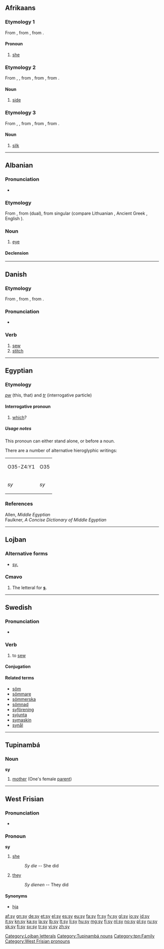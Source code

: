 {{also|Sy|SY|.sy|s'y}}
==Afrikaans==

===Etymology 1===
From {{etyl|nl|af}} {{term|zij|lang=nl}}, from {{etyl|dum|af}} {{term|si|lang=dum}}, from {{etyl|odt|af}} {{term|sia|lang=odt}}.

====Pronoun====
{{head|af|pronoun}}

# [[she]]

===Etymology 2===
From {{etyl|nl|af}} {{term|zijde|lang=nl}}, {{term|zij|lang=nl}}, from {{etyl|dum|af}} {{term|side|lang=dum}}, from {{etyl|odt|af}} {{recons|sida|sīda|lang=odt}}, from {{etyl|gem-pro|af}} {{recons|sīdōn|lang=gem-pro}}.

====Noun====
{{head|af|noun}}

# [[side]]

===Etymology 3===
From {{etyl|nl|af}} {{term|zijde|lang=nl}}, {{term|zij|lang=nl}}, from {{etyl|dum|af}} {{term|side|lang=dum}}, from {{etyl|odt|af}} {{recons|sida|sīda|lang=odt}}, from {{etyl|la|af}} {{term|seda|sēda|lang=la}}.

====Noun====
{{head|af|noun}}

# [[silk]]

----

==Albanian==

===Pronunciation===
* {{IPA|[sy]|lang=sq}}

===Etymology===
From {{etyl|sqj-pro|sq}} {{recons|asī|lang=sqj-pro}}, from {{etyl|ine-pro|sq}} {{recons|h₃okʷih₁|lang=ine-pro}} (dual), from singular {{recons|h₃ekʷ-|h₃okʷ-|lang=ine-pro}} (compare Lithuanian {{term|akis|akìs|lang=lt}}, Ancient Greek {{term|ὄσσε||eyes|tr=ósse|lang=grc}}, English {{term|eye|lang=en}}).

===Noun===
{{sq-noun|m|sy|syri|sytë}}

# {{anatomy|lang=sq}} [[eye]]

====Declension====
{{sq-noun-m-të||ri}}

----

==Danish==

===Etymology===
From {{etyl|non|da}} {{term|sýja|lang=non}}, from {{etyl|gem-pro|da}}, from {{etyl|ine-pro|da}} {{recons|syuh₁-||to sew|lang=ine-pro}}.

===Pronunciation===
* {{IPA|/syː/|[syːˀ]|lang=da}}

===Verb===
{{head|da|verb|imperative|sy|present|syr|or|syer|past|syede|past participle|syet}}

# [[sew]]
# [[stitch]]

----

==Egyptian==

===Etymology===
''[[pw]]'' (this, that) and ''[[tr]]'' (interrogative particle)

====Interrogative pronoun====
{{rfc-header|Interrogative pronoun|lang=egy}}
{{head|egy|interrogative pronoun|head=<hiero>O35-i-i</hiero>}}
# [[which]]?

=====Usage notes=====
This pronoun can either stand alone, or before a noun.

There are a number of alternative hieroglyphic writings:

{| class="wikitable"
|-
| <hiero>O35-Z4:Y1</hiero>|| <hiero>O35</hiero>
|-
| ''sy'' || ''sy''
|}

===References===
Allen, ''Middle Egyptian''<br />
Faulkner, ''A Concise Dictionary of Middle Egyptian''

----

==Lojban==

===Alternative forms===
* [[sy.]]

===Cmavo===
{{jbo-cmavo}}

# The letteral for '''[[s]]'''.

[[Category:Lojban letterals]]

----

==Swedish==

===Pronunciation===
* {{audio|Sv-sy.ogg|audio}}

===Verb===
{{head|sv|verb}}

# to [[sew]]

====Conjugation====
{{sv-conj-wk|sy|end=vw}}

====Related terms====
* [[söm]]
* [[sömmare]]
* [[sömmerska]]
* [[sömnad]]
* [[syförening]]
* [[syjunta]]
* [[symaskin]]
* [[synål]]

----

==Tupinambá==

===Noun===
'''sy'''

# [[mother]] (One's female [[parent]])

[[Category:Tupinambá nouns]]
[[Category:tpn:Family]]

----

==West Frisian==

===Pronunciation===
* {{IPA|/sɛɪ/|lang=fy}}

===Pronoun===
'''sy'''

# [[she]]
#: ''Sy die'' -- She did
# [[they]]
#: ''Sy dienen'' -- They did

====Synonyms====

* [[hja]]

[[Category:West Frisian pronouns]]

[[af:sy]]
[[gn:sy]]
[[de:sy]]
[[et:sy]]
[[el:sy]]
[[es:sy]]
[[eu:sy]]
[[fa:sy]]
[[fr:sy]]
[[fy:sy]]
[[gl:sy]]
[[io:sy]]
[[id:sy]]
[[it:sy]]
[[kn:sy]]
[[ka:sy]]
[[la:sy]]
[[lb:sy]]
[[lt:sy]]
[[li:sy]]
[[hu:sy]]
[[mg:sy]]
[[fj:sy]]
[[nl:sy]]
[[no:sy]]
[[pl:sy]]
[[ru:sy]]
[[sk:sy]]
[[fi:sy]]
[[sv:sy]]
[[tr:sy]]
[[vi:sy]]
[[zh:sy]]
